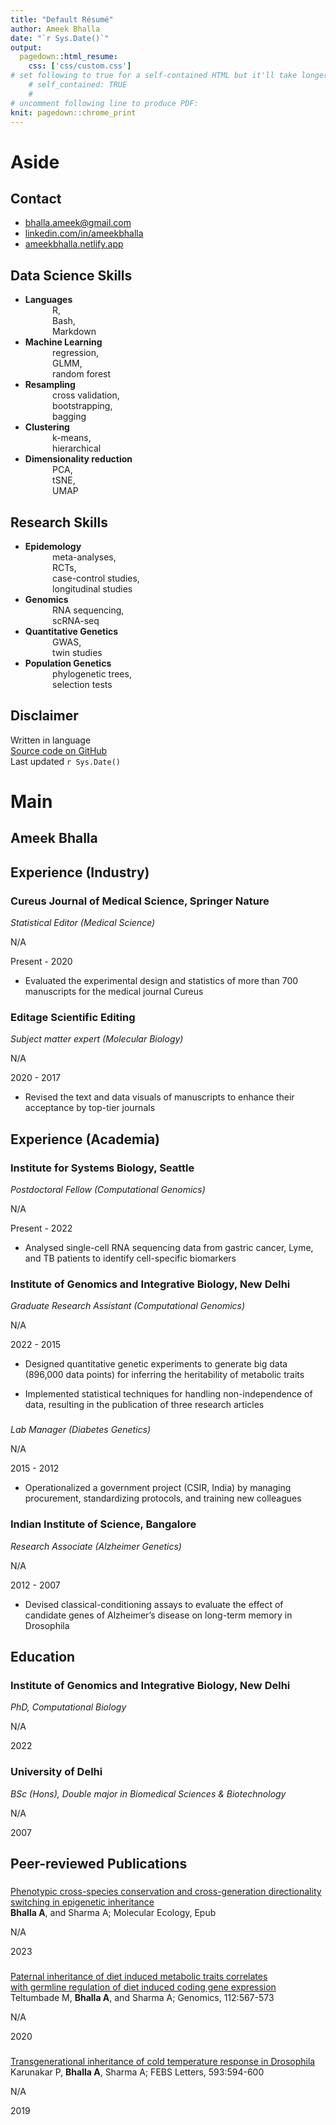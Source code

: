 ```yaml
---
title: "Default Résumé"
author: Ameek Bhalla
date: "`r Sys.Date()`"
output:
  pagedown::html_resume:
    css: ['css/custom.css']
# set following to true for a self-contained HTML but it'll take longer to render
    # self_contained: TRUE
    # 
# uncomment following line to produce PDF:
knit: pagedown::chrome_print
---
```


# Aside

<!-- ![Lijia Yu](https://avatars1.githubusercontent.com/u/895125?s=400&v=4){width=80%} -->

## Contact {#contact}

<!--.* <i class="fa fa-map-marked-alt"></i> New Delhi, India -->

-   <i class="fa fa-envelope"></i> [bhalla.ameek\@gmail.com](mailto:bhalla.ameek@gmail.com){.email}
-   <i class="fa fa-linkedin"></i> [linkedin.com/in/ameekbhalla](https://linkedin.com/in/ameekbhalla) <!-- * <i class="fa fa-github"></i> [github.com/ameekbhalla](https://github.com/ameekbhalla)--> <!-- * <i class="fa fa-phone"></i> +91 __________ -->
-   <i class="fas fa-globe"></i> [ameekbhalla.netlify.app](https://ameekbhalla.netlify.app)

<!-- <i class="fa fa-laptop-code"></i> Data Science Skills -->

## Data Science Skills {data-icon="laptop"}

<!-- | | | | -->

<!-- |-|-|-| -->

<!-- |__Languages__| R, Markdown, Bash | -->

<!-- |__Regression__| GLMM |   -->

<!-- |__Decision trees__| random forest, bagging |   -->

<!-- |__Resampling__| cross validation, bootstrap |   -->

<!-- |__Clustering__| k-means, hierarchical |   -->

<!-- |__Dimensionality reduction__| PCA, MDS |   -->

-   **Languages** <br />            R, <br />            Bash, <br />            Markdown
-   **Machine Learning** <br />            regression, <br />            GLMM,
<!-- **Decision trees**--><br />            random forest
-   **Resampling** <br />            cross validation, <br />            bootstrapping, <br />            bagging
-   **Clustering** <br />            k-means, <br />            hierarchical
-   **Dimensionality reduction** <br />            PCA, <br />            tSNE, <br />            UMAP

<!-- <i class="fa fa-microscope"></i> Lab Research Skills -->

## Research Skills {data-icon="flask"}

<!-- | | | | -->

<!-- |-|-|-| -->

<!-- |__Experimental design__| fractional factorials, repeated measures, pseudoreplication, hypothesis tests | -->

<!-- |__Genomics__| microarray, RNAi | -->

<!-- |__Molecular biology__| cloning, qPCR, western blotting | -->

<!-- |__Drosophila genetics__| GAL4-UAS system, genetic crossing | -->

-   **Epidemology** <br />            meta-analyses, <br />            RCTs, <br />            case-control studies, <br />            longitudinal studies <br /> 
-   **Genomics** <br />            RNA sequencing, <br />            scRNA-seq
-   **Quantitative Genetics** <br />            GWAS,  <br />            twin studies
-   **Population Genetics** <br />            phylogenetic trees, <br />            selection tests
<!-- -   **Molecular biology** <br />            cloning, <br />            qPCR, <br />            western blotting -->
<!-- -   **Drosophila genetics** <br />            GAL4-UAS system, <br />            genetic crossing -->
<!-- Interests {data-icon=pencil-ruler} -->

<!-- -------------------------------------------------------------------------------- -->

<!-- __Popular science__: evolutionary biology, personality psychology -->

<!-- __Philosophy__: critical rationalism -->

<!-- __Communication__: clear writing, data visualization -->

## Disclaimer {#disclaimer}

<!-- Résumé  -->

Written in <i class="fab fa-r-project"></i> language\
[Source code on GitHub](https://github.com/ameekbhalla/cv)\
Last updated `r Sys.Date()`

# Main

## Ameek Bhalla {#title}

<!-- I am interested in developing predictive applications in the fields of personalized medicine, biotechnology, and pharmaceuticals. -->

<!-- I have been researching the inheritance of complex disorders like diabetes,heart disease, and Alzheimer’s disease for 14 years. -->

<!-- My expertise lies in designing experiments that produce decisive results, selecting machine learning tools that balance rigor with feasibility, creating data visualizations that can be understood at the first glance, and composing clearly worded reports that avoid jargon.  -->

<!-- The top personality traits that my colleagues seek me out for are my critical-thinking skills, emotional stability, and openness to ideas. -->

## Experience (Industry) {data-icon="suitcase"}

### Cureus Journal of Medical Science, Springer Nature

*Statistical Editor (Medical Science)*

N/A <!-- Palo Alto (remote) -->

Present - 2020

<!-- * Critiqued and improved the language, data visuals, and statistical interpretability of 100 systematic meta-reviews, original research articles, and case reports for the rapid-publication medical journal Cureus to make them popular in the medical community-->

-   Evaluated the experimental design and statistics of more than 700 manuscripts for the medical journal Cureus

<!-- * Scored a 4.9/5 from authors for critiquing the statistics, data visuals, and semantics of 150 manuscripts, along with an international team -->

<!-- ### Subject Editor (Molecular Biology) -->

### Editage Scientific Editing

*Subject matter expert (Molecular Biology)*

N/A <!-- Mumbai (remote) -->

2020 - 2017

<!-- * Boosted the readability of 300 academic manuscripts written by non-native English speakers (from more than 10 developing countries), enhancing their acceptance by life science journals -->

<!-- journals of genetics, molecular biology, and biochemistry  -->

-   Revised the text and data visuals of manuscripts to enhance their acceptance by top-tier journals

## Experience (Academia) {data-icon="suitcase"}

### Institute for Systems Biology, Seattle

*Postdoctoral Fellow (Computational Genomics)*

N/A <!-- New Delhi -->

Present - 2022

- Analysed single-cell RNA sequencing data from gastric cancer, Lyme, and TB patients to identify cell-specific biomarkers

### Institute of Genomics and Integrative Biology, New Delhi

*Graduate Research Assistant (Computational Genomics)*

N/A <!-- New Delhi -->

2022 - 2015

<!-- * Designed quantitative genetic experiments experiments and statistical models (to infer the heritability of) (to quantify the variation in) complex disorders from data encompassing multiple treatment groups, time points, replicates, and 20000 genes   -->

-   Designed quantitative genetic experiments to generate big data (896,000 data points) for inferring the heritability of metabolic traits


<!-- * Implemented mixed-effects models to handle correlated data and reduced false positives -->

<!-- -   Implemented mixed models to handle nested data, increasing statistical power by 1000% -->

<!-- * Scaled up generation of biological replicates and processing of metabolic assays, increasing sample size by 1000% -->

<!-- -   Invented techniques for mass production and processing of biological replicates, resulting in the publication of two research articles -->

-   Implemented statistical techniques for handling non-independence of data, resulting in the publication of three research articles

### 

*Lab Manager (Diabetes Genetics)*

N/A

2015 - 2012

<!-- * Budgeted, modernized the equipment, streamlined the workflow, troubleshot and trained 10+ members, while first overhauling the lab and then leading it -->

-   Operationalized a government project (CSIR, India) by managing procurement, standardizing protocols, and training new colleagues

<!-- - Evaluated the function of 50 candidate genes for diabetes by performing RNA interference with 200 transgenic constructs in Drosophila (CSIR-sponsored project) -->

<!-- -   Evaluated 50 candidate genes for diabetes using 200 transgenic constructs in Drosophila -->

### Indian Institute of Science, Bangalore

*Research Associate (Alzheimer Genetics)*

N/A <!-- New Delhi -->

2012 - 2007

-   Devised classical-conditioning assays to evaluate the effect of candidate genes of Alzheimer's disease on long-term memory in Drosophila

<!-- -   Pioneered a low-cost technique for measuring long-term memory of classical conditioning in Drosophila -->

## Education {data-icon="graduation-cap"}

### Institute of Genomics and Integrative Biology, New Delhi

*PhD, Computational Biology*

N/A <!-- New Delhi -->

2022

<!-- ### Punjab Technical University -->

<!-- MSc, Biotechnology -->

<!-- New Delhi, India -->

<!-- 2013 -->

<!-- ### University of Delhi -->

<!-- *Postgraduate Diploma, Biochemical Technology* -->

<!-- N/A <!-- New Delhi -->

<!-- 2007 - 2006 -->

### University of Delhi
 
*BSc (Hons), Double major in Biomedical Sciences & Biotechnology*

N/A <!-- New Delhi -->

2007

## Peer-reviewed Publications {data-icon="book"}

### 

<!-- A line break was introduced in the following title to force "with" into the next line  -->

[Phenotypic cross-species conservation and cross-generation directionality switching in epigenetic inheritance](https://doi.org/10.1111/mec.16969)\
**Bhalla A**, and Sharma A; Molecular Ecology, Epub

N/A

2023

### 

<!-- A line break was introduced in the following title to force "with" into the next line  -->

[Paternal inheritance of diet induced metabolic traits correlates <br /> with germline regulation of diet induced coding gene expression](https://doi.org/10.1016/j.ygeno.2019.04.008)\
Teltumbade M, **Bhalla A**, and Sharma A; Genomics, 112:567-573

<!-- Teltumbade M, __Bhalla A__, and Sharma A; [published in *Genomics*](https://doi.org/10.1016/j.ygeno.2019.04.008) -->

N/A

2020

### 

[Transgenerational inheritance of cold temperature response in Drosophila](https://doi.org/10.1002/1873-3468.13343)\
Karunakar P, **Bhalla A**, Sharma A; FEBS Letters, 593:594-600 <!-- Karunakar P, __Bhalla A__, and Sharma A; [published in *FEBS Letters*](https://doi.org/10.1002/1873-3468.13343) -->

N/A

2019

